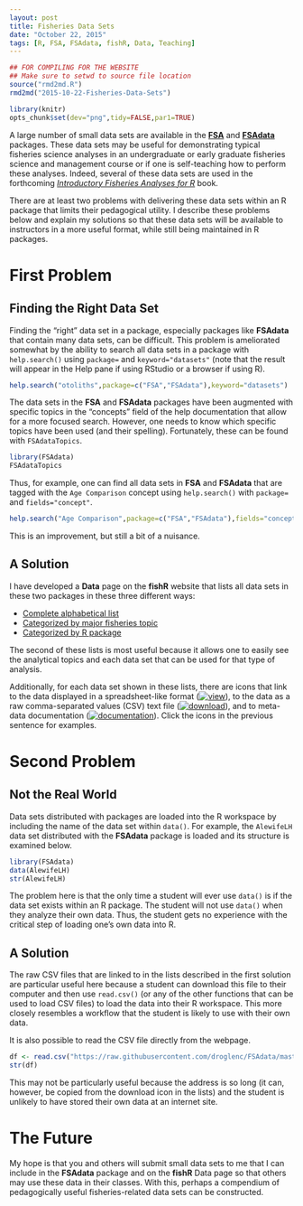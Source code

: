 ```yaml
---
layout: post
title: Fisheries Data Sets
date: "October 22, 2015"
tags: [R, FSA, FSAdata, fishR, Data, Teaching]
---
```

```r
## FOR COMPILING FOR THE WEBSITE
## Make sure to setwd to source file location
source("rmd2md.R")
rmd2md("2015-10-22-Fisheries-Data-Sets")
```

```r
library(knitr)
opts_chunk$set(dev="png",tidy=FALSE,par1=TRUE)
```

A large number of small data sets are available in the [**FSA**](https://github.com/droglenc/FSA) and [**FSAdata**](https://github.com/droglenc/FSAdata) packages.  These data sets may be useful for demonstrating typical fisheries science analyses in an undergraduate or early graduate fisheries science and management course or if one is self-teaching how to perform these analyses.  Indeed, several of these data sets are used in the forthcoming [*Introductory Fisheries Analyses for R*](http://derekogle.com/IFAR/) book.

There are at least two problems with delivering these data sets within an R package that limits their pedagogical utility.  I describe these problems below and explain my solutions so that these data sets will be available to instructors in a more useful format, while still being maintained in R packages.

# First Problem

## Finding the Right Data Set

Finding the "right" data set in a package, especially packages like **FSAdata** that contain many data sets, can be difficult.  This problem is ameliorated somewhat by the ability to search all data sets in a package with `help.search()` using `package=` and `keyword="datasets"` (note that the result will appear in the Help pane if using RStudio or a browser if using R).
```r
help.search("otoliths",package=c("FSA","FSAdata"),keyword="datasets")
```

The data sets in the **FSA** and **FSAdata** packages have been augmented with specific topics in the "concepts" field of the help documentation that allow for a more focused search.  However, one needs to know which specific topics have been used (and their spelling).  Fortunately, these can be found with `FSAdataTopics`.
```r
library(FSAdata)
FSAdataTopics
```

Thus, for example, one can find all data sets in **FSA** and **FSAdata** that are tagged with the `Age Comparison` concept using `help.search()` with `package=` and `fields="concept"`.
```r
help.search("Age Comparison",package=c("FSA","FSAdata"),fields="concept")
```

This is an improvement, but still a bit of a nuisance.

## A Solution

I have developed a **Data** page on the **fishR** website that lists all data sets in these two packages in these three different ways:

* [Complete alphabetical list](http://derekogle.com/fishR/data/CompleteList)
* [Categorized by major fisheries topic](http://derekogle.com/fishR/data/byTopic)
* [Categorized by R package](http://derekogle.com/fishR/data/byPackage)

The second of these lists is most useful because it allows one to easily see the analytical topics and each data set that can be used for that type of analysis.

Additionally, for each data set shown in these lists, there are icons that link to the data displayed in a spreadsheet-like format ([![view](../img/view.png)](https://github.com/droglenc/FSAdata/blob/master/data-raw/AlewifeLH.csv)), to the data as a raw comma-separated values (CSV) text file ([![download](../img/download.png)](https://raw.githubusercontent.com/droglenc/FSAdata/master/data-raw/AlewifeLH.csv)), and to meta-data documentation ([![documentation](../img/details.png)](http://derekogle.com/fishR/data/data-html/AlewifeLH.html)).  Click the icons in the previous sentence for examples.

# Second Problem

## Not the Real World

Data sets distributed with packages are loaded into the R workspace by including the name of the data set within `data()`.  For example, the `AlewifeLH` data set distributed with the **FSAdata** package is loaded and its structure is examined below.
```r
library(FSAdata)
data(AlewifeLH)
str(AlewifeLH)
```

The problem here is that the only time a student will ever use `data()` is if the data set exists within an R package.  The student will not use `data()` when they analyze their own data.  Thus, the student gets no experience with the critical step of loading one's own data into R.


## A Solution

The raw CSV files that are linked to in the lists described in the first solution are particular useful here because a student can download this file to their computer and then use `read.csv()` (or any of the other functions that can be used to load CSV files) to load the data into their R workspace.  This more closely resembles a workflow that the student is likely to use with their own data.

It is also possible to read the CSV file directly from the webpage.
```r
df <- read.csv("https://raw.githubusercontent.com/droglenc/FSAdata/master/data-raw/AlewifeLH.csv")
str(df)
```

This may not be particularly useful because the address is so long (it can, however, be copied from the download icon in the lists) and the student is unlikely to have stored their own data at an internet site.

# The Future

My hope is that you and others will submit small data sets to me that I can include in the **FSAdata** package and on the **fishR** Data page so that others may use these data in their classes.  With this, perhaps a compendium of pedagogically useful fisheries-related data sets can be constructed.
